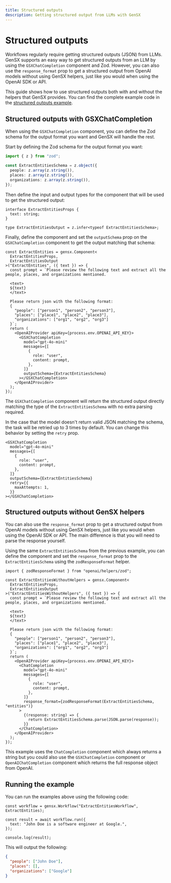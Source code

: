 ```yaml
---
title: Structured outputs
description: Getting structured output from LLMs with GenSX
---
```


# Structured outputs

Workflows regularly require getting structured outputs (JSON) from LLMs. GenSX supports an easy way to get structured outputs from an LLM by using the `GSXChatCompletion` component and Zod. However, you can also use the `response_format` prop to get a structured output from OpenAI models without using GenSX helpers, just like you would when using the OpenAI SDK or API.

This guide shows how to use structured outputs both with and without the helpers that GenSX provides. You can find the complete example code in the [structured outputs example](https://github.com/gensx-inc/gensx/tree/main/examples/structuredOutputs).

## Structured outputs with GSXChatCompletion

When using the `GSXChatCompletion` component, you can define the Zod schema for the output format you want and GenSX will handle the rest.

Start by defining the Zod schema for the output format you want:

```ts
import { z } from "zod";

const ExtractEntitiesSchema = z.object({
  people: z.array(z.string()),
  places: z.array(z.string()),
  organizations: z.array(z.string()),
});
```

Then define the input and output types for the component that will be used to get the structured output:

```tsx
interface ExtractEntitiesProps {
  text: string;
}

type ExtractEntitiesOutput = z.infer<typeof ExtractEntitiesSchema>;
```

Finally, define the component and set the `outputSchema` prop on the `GSXChatCompletion` component to get the output matching that schema:

```tsx
const ExtractEntities = gensx.Component<
  ExtractEntitiesProps,
  ExtractEntitiesOutput
>("ExtractEntities", ({ text }) => {
  const prompt = `Please review the following text and extract all the people, places, and organizations mentioned.

  <text>
  ${text}
  </text>

  Please return json with the following format:
  {
    "people": ["person1", "person2", "person3"],
    "places": ["place1", "place2", "place3"],
    "organizations": ["org1", "org2", "org3"]
  }`;
  return (
    <OpenAIProvider apiKey={process.env.OPENAI_API_KEY}>
      <GSXChatCompletion
        model="gpt-4o-mini"
        messages={[
          {
            role: "user",
            content: prompt,
          },
        ]}
        outputSchema={ExtractEntitiesSchema}
      ></GSXChatCompletion>
    </OpenAIProvider>
  );
});
```

The `GSXChatCompletion` component will return the structured output directly matching the type of the `ExtractEntitiesSchema` with no extra parsing required.

In the case that the model doesn't return valid JSON matching the schema, the task will be retried up to 3 times by default. You can change this behavior by setting the `retry` prop.

```tsx
<GSXChatCompletion
  model="gpt-4o-mini"
  messages={[
    {
      role: "user",
      content: prompt,
    },
  ]}
  outputSchema={ExtractEntitiesSchema}
  retry={{
    maxAttempts: 1,
  }}
></GSXChatCompletion>
```

## Structured outputs without GenSX helpers

You can also use the `response_format` prop to get a structured output from OpenAI models without using GenSX helpers, just like you would when using the OpenAI SDK or API. The main difference is that you will need to parse the response yourself.

Using the same `ExtractEntitiesSchema` from the previous example, you can define the component and set the `response_format` prop to the `ExtractEntitiesSchema` using the `zodResponseFormat` helper.

```tsx
import { zodResponseFormat } from "openai/helpers/zod";

const ExtractEntitiesWithoutHelpers = gensx.Component<
  ExtractEntitiesProps,
  ExtractEntitiesOutput
>("ExtractEntitiesWithoutHelpers", ({ text }) => {
  const prompt = `Please review the following text and extract all the people, places, and organizations mentioned.

  <text>
  ${text}
  </text>

  Please return json with the following format:
  {
    "people": ["person1", "person2", "person3"],
    "places": ["place1", "place2", "place3"],
    "organizations": ["org1", "org2", "org3"]
  }`;
  return (
    <OpenAIProvider apiKey={process.env.OPENAI_API_KEY}>
      <ChatCompletion
        model="gpt-4o-mini"
        messages={[
          {
            role: "user",
            content: prompt,
          },
        ]}
        response_format={zodResponseFormat(ExtractEntitiesSchema, "entities")}
      >
        {(response: string) => {
          return ExtractEntitiesSchema.parse(JSON.parse(response));
        }}
      </ChatCompletion>
    </OpenAIProvider>
  );
});
```

This example uses the `ChatCompletion` component which always returns a string but you could also use the `GSXChatCompletion` component or `OpenAIChatCompletion` component which returns the full response object from OpenAI.

## Running the example

You can run the examples above using the following code:

```tsx
const workflow = gensx.Workflow("ExtractEntitiesWorkflow", ExtractEntities);

const result = await workflow.run({
  text: "John Doe is a software engineer at Google.",
});

console.log(result);
```

This will output the following:

```json
{
  "people": ["John Doe"],
  "places": [],
  "organizations": ["Google"]
}
```
